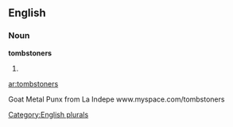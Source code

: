 
==English==

===Noun===
'''tombstoners'''

# {{plural of|[[tombstoner]]}}

[[Category:English plurals]]

[[ar:tombstoners]]

Goat Metal Punx from La Indepe
www.myspace.com/tombstoners